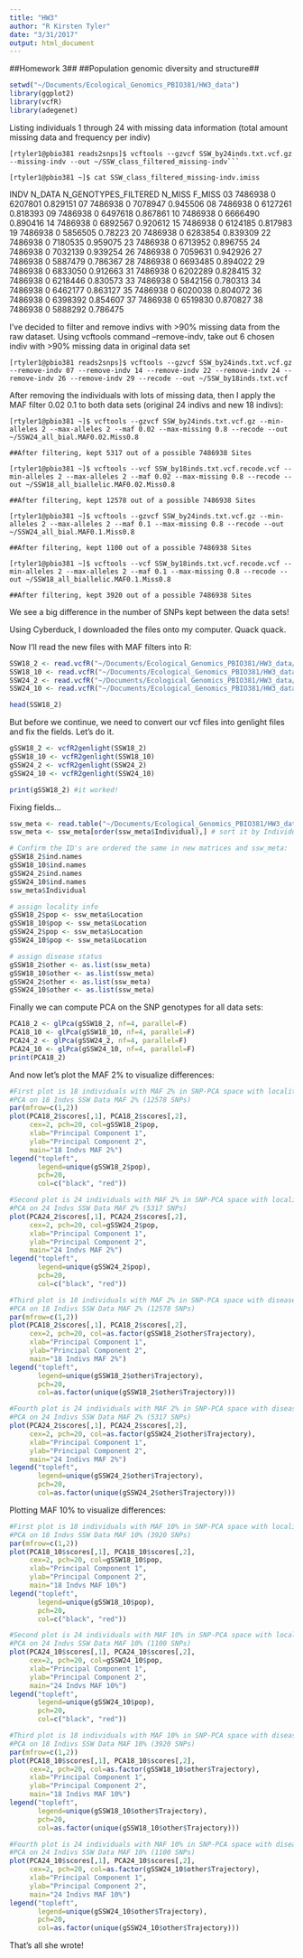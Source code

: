 ```yaml
---
title: "HW3"
author: "R Kirsten Tyler"
date: "3/31/2017"
output: html_document
---
```

##Homework 3## 
##Population genomic diversity and structure##

```r
setwd("~/Documents/Ecological_Genomics_PBIO381/HW3_data")
library(ggplot2)
library(vcfR)
library(adegenet)
```


Listing individuals 1 through 24 with missing data information (total amount missing data and frequency per indiv)
```{}
[rtyler1@pbio381 reads2snps]$ vcftools --gzvcf SSW_by24inds.txt.vcf.gz --missing-indv --out ~/SSW_class_filtered_missing-indv```

[rtyler1@pbio381 ~]$ cat SSW_class_filtered_missing-indv.imiss
```


INDV	N_DATA	N_GENOTYPES_FILTERED	N_MISS	F_MISS
03	7486938	0	6207801	0.829151
07	7486938	0	7078947	  0.945506
08	7486938	0	6127261	0.818393
09	7486938	0	6497618	0.867861
10	7486938	0	6666490	0.890416
14	7486938	0	6892567	  0.920612
15	7486938	0	6124185	0.817983
19	7486938	0	5856505	0.78223
20	7486938	0	6283854	0.839309
22	7486938	0	7180535	  0.959075
23	7486938	0	6713952	0.896755
24	7486938	0	7032139	  0.939254
26	7486938	0	7059631	  0.942926
27	7486938	0	5887479	0.786367
28	7486938	0	6693485	0.894022
29	7486938	0	6833050	  0.912663
31	7486938	0	6202289	0.828415
32	7486938	0	6218446	0.830573
33	7486938	0	5842156	0.780313
34	7486938	0	6462177	0.863127
35	7486938	0	6020038	0.804072
36	7486938	0	6398392	0.854607
37	7486938	0	6519830	0.870827
38	7486938	0	5888292	0.786475


I've decided to filter and remove indivs with >90% missing data from the raw dataset. Using vcftools command --remove-indv, take out 6 chosen indiv with >90% missing data in original data set
```{}
[rtyler1@pbio381 reads2snps]$ vcftools --gzvcf SSW_by24inds.txt.vcf.gz --remove-indv 07 --remove-indv 14 --remove-indv 22 --remove-indv 24 --remove-indv 26 --remove-indv 29 --recode --out ~/SSW_by18inds.txt.vcf
```

After removing the individuals with lots of missing data, then I apply the MAF filter 0.02 0.1 to both data sets (original 24 indivs and new 18 indivs):
```{}
[rtyler1@pbio381 ~]$ vcftools --gzvcf SSW_by24inds.txt.vcf.gz --min-alleles 2 --max-alleles 2 --maf 0.02 --max-missing 0.8 --recode --out ~/SSW24_all_bial.MAF0.02.Miss0.8  

##After filtering, kept 5317 out of a possible 7486938 Sites

[rtyler1@pbio381 ~]$ vcftools --vcf SSW_by18inds.txt.vcf.recode.vcf --min-alleles 2 --max-alleles 2 --maf 0.02 --max-missing 0.8 --recode --out ~/SSW18_all_biallelic.MAF0.02.Miss0.8  

##After filtering, kept 12578 out of a possible 7486938 Sites

[rtyler1@pbio381 ~]$ vcftools --gzvcf SSW_by24inds.txt.vcf.gz --min-alleles 2 --max-alleles 2 --maf 0.1 --max-missing 0.8 --recode --out ~/SSW24_all_bial.MAF0.1.Miss0.8 

##After filtering, kept 1100 out of a possible 7486938 Sites

[rtyler1@pbio381 ~]$ vcftools --vcf SSW_by18inds.txt.vcf.recode.vcf --min-alleles 2 --max-alleles 2 --maf 0.1 --max-missing 0.8 --recode --out ~/SSW18_all_biallelic.MAF0.1.Miss0.8  

##After filtering, kept 3920 out of a possible 7486938 Sites
```
We see a big difference in the number of SNPs kept between the data sets!

Using Cyberduck, I downloaded the files onto my computer. Quack quack.

Now I'll read the new files with MAF filters into R:
```r
SSW18_2 <- read.vcfR("~/Documents/Ecological_Genomics_PBIO381/HW3_data/SSW18_all_biallelic.MAF0.02.Miss0.8.recode.vcf")
SSW18_10 <- read.vcfR("~/Documents/Ecological_Genomics_PBIO381/HW3_data/SSW18_all_biallelic.MAF0.1.Miss0.8.recode.vcf")
SSW24_2 <- read.vcfR("~/Documents/Ecological_Genomics_PBIO381/HW3_data/SSW24_all_bial.MAF0.02.Miss0.8.recode.vcf")
SSW24_10 <- read.vcfR("~/Documents/Ecological_Genomics_PBIO381/HW3_data/SSW24_all_bial.MAF0.1.Miss0.8.recode.vcf")

head(SSW18_2)
```

But before we continue, we need to convert our vcf files into genlight files and fix the fields. Let's do it.
```r
gSSW18_2 <- vcfR2genlight(SSW18_2)
gSSW18_10 <- vcfR2genlight(SSW18_10)
gSSW24_2 <- vcfR2genlight(SSW24_2)
gSSW24_10 <- vcfR2genlight(SSW24_10)

print(gSSW18_2) #it worked!
```

Fixing fields...
```r
ssw_meta <- read.table("~/Documents/Ecological_Genomics_PBIO381/HW3_data/ssw_healthloc.txt", header=T) # read in the metadata
ssw_meta <- ssw_meta[order(ssw_meta$Individual),] # sort it by Individual ID

# Confirm the ID's are ordered the same in new matrices and ssw_meta:
gSSW18_2$ind.names
gSSW18_10$ind.names
gSSW24_2$ind.names
gSSW24_10$ind.names
ssw_meta$Individual

# assign locality info
gSSW18_2$pop <- ssw_meta$Location
gSSW18_10$pop <- ssw_meta$Location
gSSW24_2$pop <- ssw_meta$Location
gSSW24_10$pop <- ssw_meta$Location 

# assign disease status
gSSW18_2$other <- as.list(ssw_meta)
gSSW18_10$other <- as.list(ssw_meta)
gSSW24_2$other <- as.list(ssw_meta)
gSSW24_10$other <- as.list(ssw_meta)
```

Finally we can compute PCA on the SNP genotypes for all data sets:
```r
PCA18_2 <- glPca(gSSW18_2, nf=4, parallel=F)
PCA18_10 <- glPca(gSSW18_10, nf=4, parallel=F)
PCA24_2 <- glPca(gSSW24_2, nf=4, parallel=F)
PCA24_10 <- glPca(gSSW24_10, nf=4, parallel=F)
print(PCA18_2)
```

And now let's plot the MAF 2% to visualize differences:

```r
#First plot is 18 individuals with MAF 2% in SNP-PCA space with locality labels.
#PCA on 18 Indvs SSW Data MAF 2% (12578 SNPs)
par(mfrow=c(1,2))
plot(PCA18_2$scores[,1], PCA18_2$scores[,2], 
     cex=2, pch=20, col=gSSW18_2$pop, 
     xlab="Principal Component 1", 
     ylab="Principal Component 2", 
     main="18 Indvs MAF 2%")
legend("topleft", 
       legend=unique(gSSW18_2$pop), 
       pch=20, 
       col=c("black", "red"))

#Second plot is 24 individuals with MAF 2% in SNP-PCA space with locality labels.
#PCA on 24 Indvs SSW Data MAF 2% (5317 SNPs)
plot(PCA24_2$scores[,1], PCA24_2$scores[,2], 
     cex=2, pch=20, col=gSSW24_2$pop, 
     xlab="Principal Component 1", 
     ylab="Principal Component 2", 
     main="24 Indvs MAF 2%")
legend("topleft", 
       legend=unique(gSSW24_2$pop), 
       pch=20, 
       col=c("black", "red"))
```



```r
#Third plot is 18 individuals with MAF 2% in SNP-PCA space with disease status labels.
#PCA on 18 Indivs SSW Data MAF 2% (12578 SNPs)
par(mfrow=c(1,2))
plot(PCA18_2$scores[,1], PCA18_2$scores[,2], 
     cex=2, pch=20, col=as.factor(gSSW18_2$other$Trajectory), 
     xlab="Principal Component 1", 
     ylab="Principal Component 2", 
     main="18 Indivs MAF 2%")
legend("topleft", 
       legend=unique(gSSW18_2$other$Trajectory), 
       pch=20, 
       col=as.factor(unique(gSSW18_2$other$Trajectory)))

#Fourth plot is 24 individuals with MAF 2% in SNP-PCA space with disease status labels.
#PCA on 24 Indivs SSW Data MAF 2% (5317 SNPs)
plot(PCA24_2$scores[,1], PCA24_2$scores[,2], 
     cex=2, pch=20, col=as.factor(gSSW24_2$other$Trajectory), 
     xlab="Principal Component 1", 
     ylab="Principal Component 2", 
     main="24 Indivs MAF 2%")
legend("topleft", 
       legend=unique(gSSW24_2$other$Trajectory), 
       pch=20, 
       col=as.factor(unique(gSSW24_2$other$Trajectory)))
```


Plotting MAF 10% to visualize differences:

```r
#First plot is 18 individuals with MAF 10% in SNP-PCA space with locality labels.
#PCA on 18 Indvs SSW Data MAF 10% (3920 SNPs)
par(mfrow=c(1,2))
plot(PCA18_10$scores[,1], PCA18_10$scores[,2], 
     cex=2, pch=20, col=gSSW18_10$pop, 
     xlab="Principal Component 1", 
     ylab="Principal Component 2", 
     main="18 Indvs MAF 10%")
legend("topleft", 
       legend=unique(gSSW18_10$pop), 
       pch=20, 
       col=c("black", "red"))

#Second plot is 24 individuals with MAF 10% in SNP-PCA space with locality labels.
#PCA on 24 Indvs SSW Data MAF 10% (1100 SNPs)
plot(PCA24_10$scores[,1], PCA24_10$scores[,2], 
     cex=2, pch=20, col=gSSW24_10$pop, 
     xlab="Principal Component 1", 
     ylab="Principal Component 2", 
     main="24 Indvs MAF 10%")
legend("topleft", 
       legend=unique(gSSW24_10$pop), 
       pch=20, 
       col=c("black", "red"))
```


```r
#Third plot is 18 individuals with MAF 10% in SNP-PCA space with disease status labels.
#PCA on 18 Indivs SSW Data MAF 10% (3920 SNPs)
par(mfrow=c(1,2))
plot(PCA18_10$scores[,1], PCA18_10$scores[,2], 
     cex=2, pch=20, col=as.factor(gSSW18_10$other$Trajectory), 
     xlab="Principal Component 1", 
     ylab="Principal Component 2", 
     main="18 Indivs MAF 10%")
legend("topleft", 
       legend=unique(gSSW18_10$other$Trajectory), 
       pch=20, 
       col=as.factor(unique(gSSW18_10$other$Trajectory)))

#Fourth plot is 24 individuals with MAF 10% in SNP-PCA space with disease status labels.
#PCA on 24 Indivs SSW Data MAF 10% (1100 SNPs)
plot(PCA24_10$scores[,1], PCA24_10$scores[,2], 
     cex=2, pch=20, col=as.factor(gSSW24_10$other$Trajectory), 
     xlab="Principal Component 1", 
     ylab="Principal Component 2", 
     main="24 Indivs MAF 10%")
legend("topleft", 
       legend=unique(gSSW24_10$other$Trajectory), 
       pch=20, 
       col=as.factor(unique(gSSW24_10$other$Trajectory)))
```

That's all she wrote!